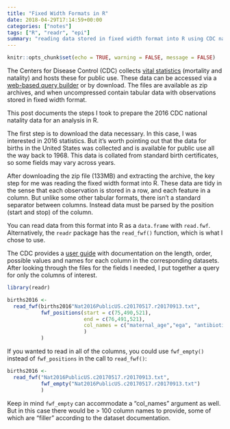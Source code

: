 ```yaml
---
title: "Fixed Width Formats in R"
date: 2018-04-29T17:14:59+00:00
categories: ["notes"]
tags: ["R", "readr", "epi"]
summary: "reading data stored in fixed width format into R using CDC natality data"
---
```


```r
knitr::opts_chunk$set(echo = TRUE, warning = FALSE, message = FALSE)
```

The Centers for Disease Control (CDC) collects [vital statistics](https://www.cdc.gov/nchs/data_access/vitalstatsonline.htm) (mortality and natality) and hosts these for public use. These data can be accessed via a [web-based query builder](https://wonder.cdc.gov/) or by download. The files are available as zip archives, and when uncompressed contain tabular data with observations stored in fixed width format. 

This post documents the steps I took to prepare the 2016 CDC national natality data for an analysis in R. 

The first step is to download the data necessary. In this case, I was interested in 2016 statistics. But it's worth pointing out that the data for births in the United States was collected and is available for public use all the way back to 1968. This data is collated from standard birth certificates, so some fields may vary across years. 

After downloading the zip file (133MB) and extracting the archive, the key step for me was reading the fixed width format into R. These data are tidy in the sense that each observation is stored in a row, and each feature in a column. But unlike some other tabular formats, there isn't a standard separator between columns. Instead data must be parsed by the position (start and stop) of the column.

You can read data from this format into R as a `data.frame` with `read.fwf`. Alternatively, the `readr` package has the `read_fwf()` function, which is what I chose to use.

The CDC provides a [user guide](ftp://ftp.cdc.gov/pub/Health_Statistics/NCHS/Dataset_Documentation/DVS/natality/UserGuide2016.pdf) with documentation on the length, order, possible values and names for each column in the corresponding datasets. After looking through the files for the fields I needed, I put together a query for only the columns of interest.

```r
library(readr)

births2016 <-
  read_fwf(births2016"Nat2016PublicUS.c20170517.r20170913.txt",
           fwf_positions(start = c(75,490,521),
                         end = c(76,491,521),
                         col_names = c("maternal_age","ega", "antibiotics")
                         )
           )
```

If you wanted to read in all of the columns, you could use `fwf_empty()` instead of `fwf_positions` in the call to `read_fwf()`:

```r
births2016 <-
  read_fwf("Nat2016PublicUS.c20170517.r20170913.txt",
           fwf_empty("Nat2016PublicUS.c20170517.r20170913.txt")
           )
```

Keep in mind `fwf_empty` can accommodate a "col_names" argument as well. But in this case there would be > 100 column names to provide, some of which are "filler" according to the dataset documentation.
